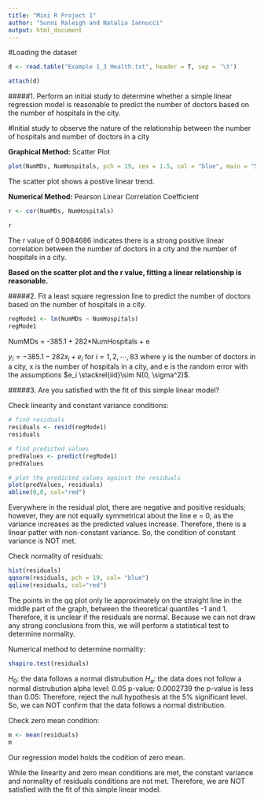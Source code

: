 ```yaml
---
title: "Mini R Project 1"
author: "Sunni Raleigh and Natalia Iannucci"
output: html_document
---
```


#Loading the dataset
```r
d <- read.table("Example 1_3 Health.txt", header = T, sep = '\t')

attach(d)
```
 
 
#####1. Perform an initial study to determine whether a simple linear regression model is reasonable to predict the number of doctors based on the number of hospitals in the city. 

#Initial study to observe the nature of the relationship between the number of hospitals and number of doctors in a city

__Graphical Method:__ Scatter Plot
```r
plot(NumMDs, NumHospitals, pch = 19, cex = 1.5, col = "blue", main = "Scatter plot between number of doctors in \na a city and the number of hospitals in a city")
```

The scatter plot shows a postive linear trend.

__Numerical Method:__ Pearson Linear Correlation Coefficient 
```r
r <- cor(NumMDs, NumHospitals)

r
```
The r value  of 0.9084686 indicates there is a strong positive linear correlation between the number of doctors in a city and the number of hospitals in a city.

__Based on the scatter plot and the r value, fitting a linear relationship is reasonable.__ 




#####2. Fit a least square regression line to predict the number of doctors based on the number of hospitals in a city.
```r
regMode1 <- lm(NumMDs ~ NumHospitals)
regMode1
```

NumMDs = -385.1 + 282*NumHospitals + e

$y_i = -385.1 - 282x_i + e_i$ for $i=1,2,\cdots,83$ where y is the number of doctors in a city, x is the number of hospitals in a city, and e is the random error with the assumptions $e_i \stackrel{iid}\sim N(0, \sigma^2)$.

#####3. Are you satisfied with the fit of this simple linear model?

Check linearity and constant variance conditions:
```r
# find residuals
residuals <- resid(regMode1)
residuals

# find predicted values
predValues <- predict(regMode1)
predValues

# plot the predicted values against the residuals
plot(predValues, residuals)
abline(0,0, col="red")
```
Everywhere in the residual plot, there are negative and positive residuals; however, they are not equally symmetrical about the line e = 0, as the variance increases as the predicted values increase. Therefore, there is a linear patter with non-constant variance. So, the condition of constant variance is NOT met.

Check normality of residuals:
```r
hist(residuals)
qqnorm(residuals, pch = 19, col= "blue")
qqline(residuals, col="red")
```
The points in the qq plot only lie approximately on the straight line in the middle part of the graph, between the theoretical quantiles -1 and 1. Therefore, it is unclear if the residuals are normal. Because we can not draw any strong conclusions from this, we will perform a statistical test to determine normality.

Numerical method to determine normality: 
```r
shapiro.test(residuals)
```
$H_0$: the data follows a normal distrubution 
$H_a$: the data does not follow a normal distrubution 
alpha level: 0.05
p-value: 0.0002739
the p-value is less than 0.05:
Therefore, reject the null hypothesis at the 5% significant level. So, we can NOT confirm that the data follows a normal distribution.


Check zero mean condition: 
```r
m <- mean(residuals)
m
```
Our regression model holds the codition of zero mean.

While the linearity and zero mean conditions are met, the constant variance and normality of residuals conditions are not met. Therefore, we are NOT satisfied with the fit of this simple linear model.